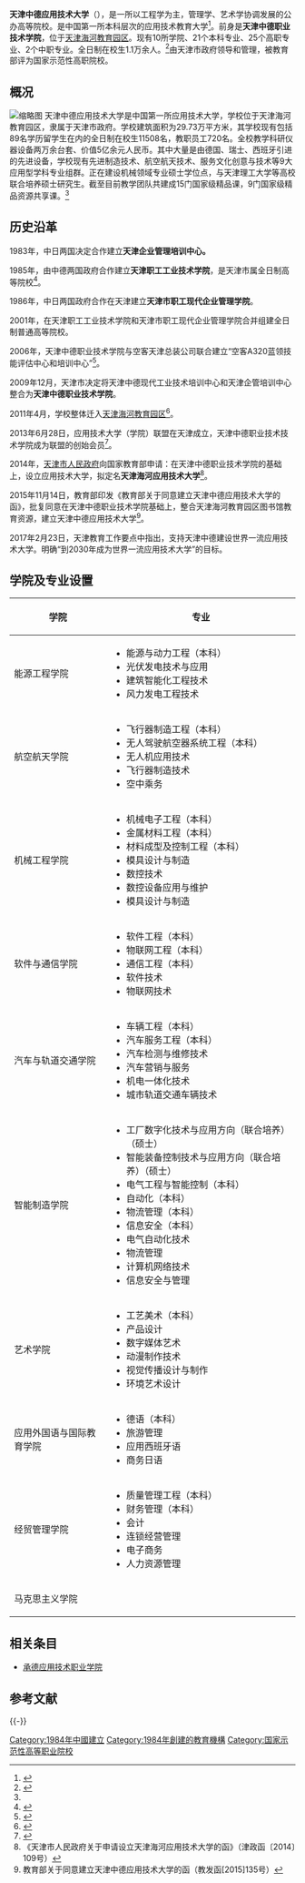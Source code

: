 {{高校
| name = <big>'''天津中德应用技术大学'''</big>
| 外文名 = Tianjin Sino-German University of Applied Sciences
| 校训 = 崇实 求精 致良知
| 校长 = 张桦
| 校庆日 = 10月17日
| type = [[公立大学|公立大学]]、[[应用技术类型高等学校|应用技术类型高等学校]]
| established = 1984年10月17日
| location = {{CHN}}[[天津市|天津市]][[津南区|津南区]][[海河教育园区|海河教育园]]雅深路2号
| 面积 = 29.73万平方米
| 原校名 = 天津中德职业技术学院
| 代表色 = 中德蓝    0e5a96
| 暱稱 = 天津中德、中德
| students = 11000余人
| Affiliations = 天津市政府
| website = http://www.tsguas.edu.cn/
| logo = 
| box_width = 6
| 校歌 = 梦出彩
}}
'''天津中德应用技术大学'''（{{lang-en|Tianjin Sino-German University of Applied Sciences}}），是一所以工程学为主，管理学、艺术学协调发展的公办高等院校。是中国第一所本科层次的应用技术教育大学<ref>{{cite news|title=天津中德应用技术大学成立|url=http://news.xinhuanet.com/local/2015-12/04/c_128497756.htm|accessdate=2015-12-04|agency=天津日报|date=2015-12-04|archive-date=2015-12-08|archive-url=https://web.archive.org/web/20151208112339/http://news.xinhuanet.com/local/2015-12/04/c_128497756.htm|dead-url=no}}</ref>。前身是'''天津中德职业技术学院'''，位于[[海河教育园区|天津海河教育园区]]。现有10所学院、21个本科专业、25个高职专业、2个中职专业。全日制在校生1.1万余人。<ref name=":0">{{Cite web|title=学校简介-天津中德应用技术大学|url=http://www.tsguas.edu.cn/xxgk/xxjj.htm|accessdate=2021-01-04|work=www.tsguas.edu.cn|archive-date=2021-01-19|archive-url=https://web.archive.org/web/20210119015321/http://www.tsguas.edu.cn/xxgk/xxjj.htm|dead-url=no}}</ref>由天津市政府领导和管理，被教育部评为国家示范性高职院校。

== 概况 ==
[[File:校训.jpg|缩略图]]
天津中德应用技术大学是中国第一所应用技术大学，学校位于天津海河教育园区，隶属于天津市政府。学校建筑面积为29.73万平方米，其学校现有包括89名学历留学生在内的全日制在校生11508名，教职员工720名。全校教学科研仪器设备两万余台套、价值5亿余元人民币。其中大量是由德国、瑞士、西班牙引进的先进设备，学校现有先进制造技术、航空航天技术、服务文化创意与技术等9大应用型学科专业组群。正在建设机械领域专业硕士学位点，与天津理工大学等高校联合培养硕士研究生。截至目前教学团队共建成15门国家级精品课，9门国家级精品资源共享课。<ref name=":0" />

== 历史沿革 ==
1983年，中日两国决定合作建立'''天津企业管理培训中心。'''

1985年，由中德两国政府合作建立'''天津职工工业技术学院'''，是天津市属全日制高等院校<ref name="高等学校图书情报工作指导委员会2008">{{cite book|author=高等学校图书情报工作指导委员会|title=中国高等学校图书馆大全|url=http://books.google.com/books?id=700zAQAAIAAJ|year=2008|publisher=印刷工業出版社|language=zh-cn|page=122|quote=天津中德 职业技术学院图书馆天津中德职业技术学院(天津中德培训中心)是一所天津市属全日制高等院校,是 1985 年经天津市人民政府批准,教育部备案的独立设置...}}</ref>。

1986年，中日两国政府合作在天津建立'''天津市职工现代企业管理学院'''。

2001年，在天津职工工业技术学院和天津市职工现代企业管理学院合并组建全日制普通高等院校。

2006年，天津中德职业技术学院与空客天津总装公司联合建立“空客A320蓝领技能评估中心和培训中心”<ref>{{cite news|title=蓝领人才培养基地为空客A320总装线输送人才|url=http://www.tj.xinhuanet.com/bhxq/2009-01/05/content_15367359.htm|accessdate=2015-12-07|agency=新华网|deadurl=yes|archiveurl=https://web.archive.org/web/20160304105417/http://www.tj.xinhuanet.com/bhxq/2009-01/05/content_15367359.htm|archivedate=2016-03-04}}</ref>。

2009年12月，天津市决定将天津中德现代工业技术培训中心和天津企管培训中心整合为'''天津中德职业技术学院'''。

2011年4月，学校整体迁入[[海河教育园区|天津海河教育园区]]<ref>{{cite news|title=海河教育园区今起全面搬迁|url=http://news.163.com/11/0210/14/6SHN7UFU00014AED.html|accessdate=2015-12-07|agency=每日新报|date=2011-02-10|archive-date=2019-05-20|archive-url=https://web.archive.org/web/20190520110018/http://news.163.com/11/0210/14/6SHN7UFU00014AED.html}}</ref>。

2013年6月28日，应用技术大学（学院）联盟在天津成立，天津中德职业技术技术学院成为联盟的创始会员<ref>{{cite news|title=应用技术大学（学院）联盟、地方高校转型发展研究中心在津成立|url=http://education.news.cn/2013-06/28/c_116333110.htm|accessdate=2015-12-07|agency=新华网|deadurl=yes|archiveurl=https://web.archive.org/web/20160305154452/http://education.news.cn/2013-06/28/c_116333110.htm|archivedate=2016-03-05}}</ref>。

2014年，[[天津市人民政府|天津市人民政府]]向国家教育部申请：在天津中德职业技术学院的基础上，设立应用技术大学，拟定名'''天津海河应用技术大学'''<ref>《天津市人民政府关于申请设立天津海河应用技术大学的函》（津政函〔2014〕109号）</ref>。

2015年11月14日，教育部印发《教育部关于同意建立天津中德应用技术大学的函》，批复同意在天津中德职业技术学院基础上，整合天津海河教育园区图书馆教育资源，建立天津中德应用技术大学<ref name="教育部批复">教育部关于同意建立天津中德应用技术大学的函（教发函[2015]135号）</ref>。

2017年2月23日，天津教育工作要点中指出，支持天津中德建设世界一流应用技术大学。明确“到2030年成为世界一流应用技术大学”的目标。

== 学院及专业设置 ==
{| class="wikitable"
!学院
!专业
|-
|能源工程学院
|
* 能源与动力工程（本科）
* 光伏发电技术与应用
* 建筑智能化工程技术
* 风力发电工程技术
|-
|航空航天学院
|
* 飞行器制造工程（本科）
* 无人驾驶航空器系统工程（本科）
* 无人机应用技术
* 飞行器制造技术
* 空中乘务
|-
|机械工程学院
|
* 机械电子工程（本科）
* 金属材料工程（本科）
* 材料成型及控制工程（本科）
* 模具设计与制造
* 数控技术
* 数控设备应用与维护
* 模具设计与制造
|-
|软件与通信学院
|
* 软件工程（本科）
* 物联网工程（本科）
* 通信工程（本科）
* 软件技术
* 物联网技术
|-
|汽车与轨道交通学院
|
* 车辆工程（本科）
* 汽车服务工程（本科）
* 汽车检测与维修技术
* 汽车营销与服务
* 机电一体化技术
* 城市轨道交通车辆技术
|-
|智能制造学院
|
* 工厂数字化技术与应用方向（联合培养）（硕士）
* 智能装备控制技术与应用方向（联合培养）（硕士）
* 电气工程与智能控制（本科）
* 自动化（本科）
* 物流管理（本科）
* 信息安全（本科）
* 电气自动化技术
* 物流管理
* 计算机网络技术
* 信息安全与管理
|-
|艺术学院
|
* 工艺美术（本科）
* 产品设计
* 数字媒体艺术
* 动漫制作技术
* 视觉传播设计与制作
* 环境艺术设计
|-
|应用外国语与国际教育学院
|
* 德语（本科）
* 旅游管理
* 应用西班牙语
* 商务日语
|-
|经贸管理学院
|
* 质量管理工程（本科）
* 财务管理（本科）
* 会计
* 连锁经营管理
* 电子商务
* 人力资源管理
|-
|马克思主义学院
|
|}

== 相关条目 ==
* [[承德应用技术职业学院|承德应用技术职业学院]]

== 参考文献 ==
{{Reflist}}

{{-}}
{{天津海河教育园区}}
{{天津高等院校}}

[[Category:1984年中國建立|Category:1984年中國建立]]
[[Category:1984年創建的教育機構|Category:1984年創建的教育機構]]
[[Category:国家示范性高等职业院校|Category:国家示范性高等职业院校]]